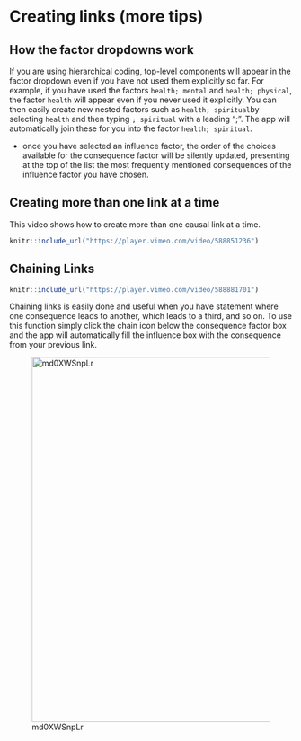 # Creating links (more tips)

## How the factor dropdowns work

If you are using hierarchical coding, top-level components will appear in the factor dropdown even if you have not used them explicitly so far. For example, if you have used the factors `health; mental` and `health; physical`, the factor `health` will appear even if you never used it explicitly. You can then easily create new nested factors such as `health; spiritual`by selecting `health` and then typing `; spiritual` with a leading ";". The app will automatically join these for you into the factor `health; spiritual`. 

- once you have selected an influence factor, the order of the choices available for the consequence factor will be silently updated, presenting at the top of the list the most frequently mentioned consequences of the influence factor you have chosen.

## Creating more than one link at a time

This video shows how to create more than one causal link at a time.

```r
knitr::include_url("https://player.vimeo.com/video/588851236")
```



##  Chaining Links{#xchaining-links}

```r
knitr::include_url("https://player.vimeo.com/video/588881701")
```

Chaining links is easily done and useful when you have statement where one consequence leads to another, which leads to a third, and so on. To use this function simply click the chain icon below the consequence factor box and the app will automatically fill the influence box with the consequence from your previous link.

![md0XWSnpLr](_assets/md0XWSnpLr.gif){width=650}



 
